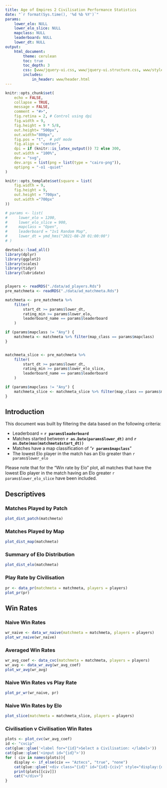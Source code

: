 ```yaml
---
title: Age of Empires 2 Civilisation Performance Statistics
date: "`r format(Sys.time(), '%d %b %Y')`"
params:
    lower_elo: NULL
    lower_elo_slice: NULL
    mapclass: NULL
    leaderboard: NULL
    lower_dt: NULL
output:
    html_document:
        theme: cerulean
        toc: true
        toc_depth: 3
        css: [www/jquery-ui.css, www/jquery-ui.structure.css, www/styles.css, www/jquery-ui.theme.css]
        includes:
            in_header: www/header.html
---
```




```r

knitr::opts_chunk$set(
    echo = FALSE, 
    collapse = TRUE,
    message = FALSE,
    comment = "#>",
    fig.retina = 2, # Control using dpi
    fig.width = 9,
    fig.height = 9 * 5/8, 
    out.height= "500px", 
    out.width="800px",
    fig.pos = "t",  # pdf mode
    fig.align = "center",
    dpi = if (knitr::is_latex_output()) 72 else 300, 
    out.width = "100%",
    dev = "svg",
    dev.args = list(png = list(type = "cairo-png")),
    optipng = "-o1 -quiet"
)

knitr::opts_template$set(square = list(
    fig.width = 9,
    fig.height = 9, 
    out.height = "700px", 
    out.width ="700px"
))

# params <- list(
#     lower_elo = 1200,
#     lower_elo_slice = 900,
#     mapclass = "Open",
#     leaderboard = "1v1 Random Map",
#     lower_dt = ymd_hms("2021-08-20 01:00:00")
# )

devtools::load_all()
library(dplyr)
library(ggplot2)
library(scales)
library(tidyr)
library(lubridate)


players <- readRDS("./data/ad_players.Rds")
pre_matchmeta <- readRDS("./data/ad_matchmeta.Rds")

matchmeta <- pre_matchmeta %>%
    filter(
        start_dt >= params$lower_dt,
        rating_min >= params$lower_elo,
        leaderboard_name == params$leaderboard
    )

if (params$mapclass != "Any") {
    matchmeta <- matchmeta %>% filter(map_class == params$mapclass)
}


matchmeta_slice <- pre_matchmeta %>%
    filter(
        start_dt >= params$lower_dt,
        rating_min >= params$lower_elo_slice,
        leaderboard_name == params$leaderboard
    )

if (params$mapclass != "Any") {
    matchmeta_slice <- matchmeta_slice %>% filter(map_class == params$mapclass)
}
```


## Introduction

This document was built by filtering the data based on the following criteria:

- Leaderboard = **`r params$leaderboard`**
- Matches started between **`r as.Date(params$lower_dt)`** and **`r as.Date(max(matchmeta$start_dt))`**
- Matches have a map classification of "**`r params$mapclass`**"
- The lowest Elo player in the match has an Elo greater than `r params$lower_elo`

Please note that for the "Win rate by Elo" plot, all matches that have the
lowest Elo player in the     match having an Elo greater `r params$lower_elo_slice` have been included.

## Descriptives

### Matches Played by Patch

```r
plot_dist_patch(matchmeta)
```

### Matches Played by Map
```r
plot_dist_map(matchmeta)
```


### Summary of Elo Distribution

```r
plot_dist_elo(matchmeta)
```


### Play Rate by Civilisation

```r
pr <- data_pr(matchmeta = matchmeta, players = players)
plot_pr(pr)
```


## Win Rates

### Naive Win Rates

```r
wr_naive <- data_wr_naive(matchmeta = matchmeta, players = players)
plot_wr_naive(wr_naive)
```


### Averaged Win Rates
```r
wr_avg_coef <- data_cvc(matchmeta = matchmeta, players = players)
wr_avg <- data_wr_avg(wr_avg_coef)
plot_wr_avg(wr_avg)
```


### Naive Win Rates vs Play Rate

```r
plot_pr_wr(wr_naive, pr)
```


### Naive Win Rates by Elo
```r
plot_slice(matchmeta = matchmeta_slice, players = players)
```


### Civilisation v Civilisation Win Rates{.tabset .tabset-fade .tabset-pills}

```r
plots <- plot_cvc(wr_avg_coef)
id <- "cvcip"
cat(glue::glue('<label for="{id}">Select a Civilisation: </label>'))
cat(glue::glue('<input id="{id}">'))
for ( civ in names(plots)){
    display <- if_else(civ == "Aztecs", "true", "none")
    cat(glue::glue('<div class="{id}" id="{id}-{civ}" style="display:{display};">'))
    print(plots[[civ]])
    cat("</div>")
}
```


<br/>
<br/>